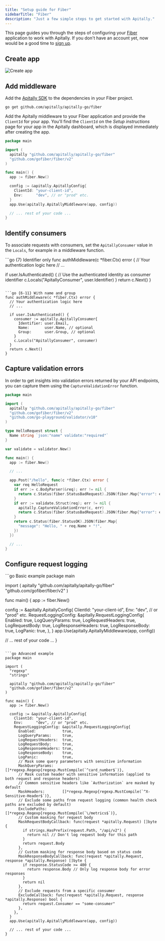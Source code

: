 ```yaml
---
title: "Setup guide for Fiber"
sidebarTitle: "Fiber"
description: "Just a few simple steps to get started with Apitally."
---
```



This page guides you through the steps of configuring your [Fiber](https://gofiber.io) application to work with Apitally. If you don't have an account yet, now would be a good time to [sign up](https://app.apitally.io/?signup).

<SetupGuideStartSnippet framework="Fiber" />

## Create app

<CreateAppSnippet1 framework="Fiber" />

![Create app](https://assets.apitally.io/docs/create-app-5.webp)

<CreateAppSnippet2 />

## Add middleware

Add the [Apitally SDK](https://github.com/apitally/apitally-go) to the dependencies in your Fiber project.

```shell
go get github.com/apitally/apitally-go/fiber
```

Add the Apitally middleware to your Fiber application and provide the `ClientId` for your app.
You'll find the `ClientId` on the _Setup instructions_ page for your app in the Apitally dashboard, which is displayed immediately after creating the app.

```go
package main

import (
  apitally "github.com/apitally/apitally-go/fiber"
  "github.com/gofiber/fiber/v2"
)

func main() {
  app := fiber.New()

  config := &apitally.ApitallyConfig{
    ClientId: "your-client-id",
    Env:      "dev", // or "prod" etc.
  }
  app.Use(apitally.ApitallyMiddleware(app, config))

  // ... rest of your code ...
}
```

<div style={{ marginTop: "-0.5rem" }}>
  <Snippet file="middleware-first-note.mdx" />
</div>

<Snippet file="add-middleware-check.mdx" />

## Identify consumers

<Snippet file="identify-consumers.mdx" />

To associate requests with consumers, set the `ApitallyConsumer` value in the `Locals`, for example in a middleware function.

<CodeGroup>
```go {7} Identifier only
func authMiddleware(c *fiber.Ctx) error {
  // Your authentication logic here
  // ...

  if user.IsAuthenticated() {
    // Use the authenticated identity as consumer identifier
    c.Locals("ApitallyConsumer", user.Identifier)
  }
  return c.Next()
}
```

```go {6-11} With name and group
func authMiddleware(c *fiber.Ctx) error {
  // Your authentication logic here
  // ...

  if user.IsAuthenticated() {
    consumer := apitally.ApitallyConsumer{
      Identifier: user.Email,
      Name:       user.Name, // optional
      Group:      user.Group, // optional
    }
    c.Locals("ApitallyConsumer", consumer)
  }
  return c.Next()
}
```
</CodeGroup>

<ConsumerIdentifierSnippet />

<Snippet file="identify-consumers-check.mdx" />

## Capture validation errors

In order to get insights into validation errors returned by your API endpoints, you can capture them using the `CaptureValidationError` function.

```go {26}
package main

import (
  apitally "github.com/apitally/apitally-go/fiber"
  "github.com/gofiber/fiber/v2"
  "github.com/go-playground/validator/v10"
)

type HelloRequest struct {
  Name string `json:"name" validate:"required"`
}

var validate = validator.New()

func main() {
  app := fiber.New()

  // ...

  app.Post("/hello", func(c *fiber.Ctx) error {
    var req HelloRequest
    if err := c.BodyParser(&req); err != nil {
      return c.Status(fiber.StatusBadRequest).JSON(fiber.Map{"error": err.Error()})
    }
    if err := validate.Struct(req); err != nil {
      apitally.CaptureValidationError(c, err)
      return c.Status(fiber.StatusBadRequest).JSON(fiber.Map{"error": err.Error()})
    }
    return c.Status(fiber.StatusOK).JSON(fiber.Map{
      "message": "Hello, " + req.Name + "!",
    })
  })

  // ...
}
```

## Configure request logging

<RequestLoggingConfigSnippet language="go" />

<CodeGroup>
```go Basic example
package main

import (
  apitally "github.com/apitally/apitally-go/fiber"
  "github.com/gofiber/fiber/v2"
)

func main() {
  app := fiber.New()

  config := &apitally.ApitallyConfig{
    ClientId: "your-client-id",
    Env:      "dev", // or "prod" etc.
    RequestLoggingConfig: &apitally.RequestLoggingConfig{
      Enabled:            true,
      LogQueryParams:     true,
      LogRequestHeaders:  true,
      LogRequestBody:     true,
      LogResponseHeaders: true,
      LogResponseBody:    true,
      LogPanic:           true,
    },
  }
  app.Use(apitally.ApitallyMiddleware(app, config))

  // ... rest of your code ...
}
```

```go Advanced example
package main

import (
  "regexp"
  "strings"

  apitally "github.com/apitally/apitally-go/fiber"
  "github.com/gofiber/fiber/v2"
)

func main() {
  app := fiber.New()

  config := &apitally.ApitallyConfig{
    ClientId: "your-client-id",
    Env:      "dev", // or "prod" etc.
    RequestLoggingConfig: &apitally.RequestLoggingConfig{
      Enabled:            true,
      LogQueryParams:     true,
      LogRequestHeaders:  true,
      LogRequestBody:     true,
      LogResponseHeaders: true,
      LogResponseBody:    true,
      LogPanic:           true,
      // Mask some query parameters with sensitive information
      MaskQueryParams:    []*regexp.Regexp{regexp.MustCompile(`^card_number$`)},
      // Mask custom header with sensitive information (applied to both request and response headers)
      // Common sensitive headers like `Authorization` are masked by default
      MaskHeaders:        []*regexp.Regexp{regexp.MustCompile(`^X-Sensitive-Header$`)},
      // Exclude some paths from request logging (common health check paths are excluded by default)
      ExcludePaths:       []*regexp.Regexp{regexp.MustCompile(`\/metrics$`)},
      // Custom masking for request body
      MaskRequestBodyCallback: func(request *apitally.Request) []byte {
        if strings.HasPrefix(request.Path, "/api/v2") {
          return nil // Don't log request body for this path
        }
        return request.Body
      },
      // Custom masking for response body based on status code
      MaskResponseBodyCallback: func(request *apitally.Request, response *apitally.Response) []byte {
        if response.StatusCode >= 400 {
          return response.Body // Only log response body for error responses
        }
        return nil
      },
      // Exclude requests from a specific consumer
      ExcludeCallback: func(request *apitally.Request, response *apitally.Response) bool {
        return request.Consumer == "some-consumer"
      },
    },
  }
  app.Use(apitally.ApitallyMiddleware(app, config))

  // ... rest of your code ...
}
```
</CodeGroup>
